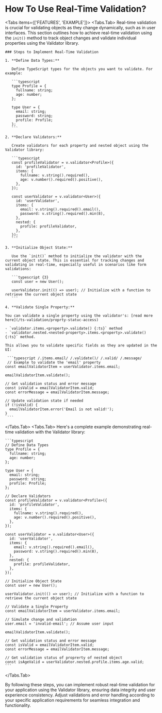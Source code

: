 
# How To Use Real-Time Validation?

<Tabs items={['FEATURES', 'EXAMPLE']}>
<Tabs.Tab>
    Real-time validation is crucial for validating objects as they change dynamically, such as in user interfaces. This section outlines how to achieve real-time validation using the `init()` method to track object changes and validate individual properties using the Validator library.

    ### Steps to Implement Real-Time Validation

    1. **Define Data Types:**

       Define TypeScript types for the objects you want to validate. For example:

       ```typescript
       type Profile = {
         fullname: string;
         age: number;
       };

       type User = {
         email: string;
         password: string;
         profile: Profile;
       };
       ```

    2. **Declare Validators:**

       Create validators for each property and nested object using the Validator library:

       ```typescript
       const profileValidator = v.validator<Profile>({
         id: 'profileValidator',
         items: {
           fullname: v.string().required(),
           age: v.number().required().positive(),
         },
       });

       const userValidator = v.validator<User>({
         id: 'userValidator',
         items: {
           email: v.string().required().email(),
           password: v.string().required().min(8),
         },
         nested: {
           profile: profileValidator,
         },
       });
       ```

    3. **Initialize Object State:**

       Use the `init()` method to initialize the validator with the current object state. This is essential for tracking changes and validating in real-time, especially useful in scenarios like form validations:

       ```typescript {3}
       const user = new User();

       userValidator.init(() => user); // Initialize with a function to retrieve the current object state
       ```

    4. **Validate Single Property:**

    You can validate a single property using the validator's: [read more here](/ts-validation/proprty-statuc-access)

    - `validator.items.<property>.validate() {:ts}` method
    - `validator.nested.<nested-property>.items.<property>.validate() {:ts}` method.

    This allows you to validate specific fields as they are updated in the UI:

     ```typescript /.items.email/ /.validate()/ /.valid/ /.message/
     // Example to validate the 'email' property
    const emailValidatorItem = userValidator.items.email;

    emailValidatorItem.validate();

    // Get validation status and error message
    const isValid = emailValidatorItem.valid;
    const errorMessage = emailValidatorItem.message;

    // Update validation state if needed
    if (!isValid) {
      emailValidatorItem.error('Email is not valid!');
    }
     ```
</Tabs.Tab>
<Tabs.Tab>
    Here's a complete example demonstrating real-time validation with the Validator library:

    ```typescript
    // Define Data Types
    type Profile = {
      fullname: string;
      age: number;
    };

    type User = {
      email: string;
      password: string;
      profile: Profile;
    };

    // Declare Validators
    const profileValidator = v.validator<Profile>({
      id: 'profileValidator',
      items: {
        fullname: v.string().required(),
        age: v.number().required().positive(),
      },
    });

    const userValidator = v.validator<User>({
      id: 'userValidator',
      items: {
        email: v.string().required().email(),
        password: v.string().required().min(8),
      },
      nested: {
        profile: profileValidator,
      },
    });

    // Initialize Object State
    const user = new User();

    userValidator.init(() => user); // Initialize with a function to retrieve the current object state

    // Validate a Single Property
    const emailValidatorItem = userValidator.items.email;

    // Simulate change and validation
    user.email = 'invalid-email'; // Assume user input

    emailValidatorItem.validate();

    // Get validation status and error message
    const isValid = emailValidatorItem.valid;
    const errorMessage = emailValidatorItem.message;

    // Get validation status of proprerty of nested object
    const isAgeValid = userValidator.nested.profile.items.age.valid;
    ```
</Tabs.Tab>
</Tabs>

By following these steps, you can implement robust real-time validation for your application using the Validator library, ensuring data integrity and user experience consistency. Adjust validations and error handling according to your specific application requirements for seamless integration and functionality.